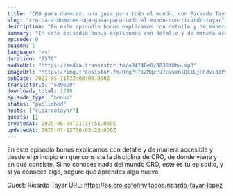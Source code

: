 ```yaml
---
title: "CRO para dummies, una guia para todo el mundo, con Ricardo Tayar"
slug: "cro-para-dummies-una-guia-para-todo-el-mundo-con-ricardo-tayar"
description: "En este episodio bonus explicamos con detalle y de manera accesible y desde el principio en que consiste la disciplina de CRO, de donde viene y en qué consiste. Si no conoces nada del mundo CRO, este es tu episodio, y si ya conoces algo, seguro que aprendes algo nuevo.\n\nGuest: Ricardo Tayar\nURL: https://es.cro.cafe/invitados/ricardo-tayar-lopez"
summary: "En este episodio bonus explicamos con detalle y de manera accesible y desde el principio en que consiste la disciplina de CRO, de donde viene y en qué consiste. Si no conoces nada del mundo CRO, este es tu episodio, y si ya conoces algo, seguro que aprendes algo nuevo."
episode: 0
season: 1
language: "es"
duration: "1576"
audioUrl: "https://media.transistor.fm/a04748e8/3836f8ba.mp3"
imageUrl: "https://img.transistor.fm/RrgPH71ZMqzPJ7EvwxnlQCiUjRFdvidzP9iIL58-2T4/rs:fill:3000:3000:1/q:60/aHR0cHM6Ly9pbWct/dXBsb2FkLXByb2R1/Y3Rpb24udHJhbnNp/c3Rvci5mbS9mMWY2/ZjM3OGJjNThlZWU2/MDFkYmJmZGRlN2Iz/MTdmMC5qcGc.webp"
pubDate: 2021-05-11T22:00:00.000Z
transistorId: "539699"
downloads_total: 1298
episode_type: "bonus"
status: "published"
hosts: ["ricardotayar"]
guests: []
createdAt: 2025-06-04T21:37:51.000Z
updatedAt: 2025-07-12T06:05:26.000Z
---
```


En este episodio bonus explicamos con detalle y de manera accesible y desde el principio en que consiste la disciplina de CRO, de donde viene y en qué consiste. Si no conoces nada del mundo CRO, este es tu episodio, y si ya conoces algo, seguro que aprendes algo nuevo.

Guest: Ricardo Tayar
URL: https://es.cro.cafe/invitados/ricardo-tayar-lopez
